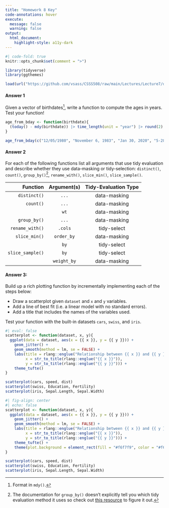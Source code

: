 ```yaml
---
title: "Homework 8 Key"
code-annotations: hover
execute: 
  message: false
  warning: false
output: 
  html_document:
    highlight-style: a11y-dark
---
```


```r
#| code-fold: true
knitr::opts_chunk$set(comment = ">")

library(tidyverse)
library(ggthemes)

load(url("https://github.com/vsass/CSSS508/raw/main/Lectures/Lecture7/data/restaurants.Rdata"))
```

#### Answer 1

Given a vector of birthdates^[Format in `mdy()`.], write a function to compute the ages in years. Test your function!

```r
age_from_bday <- function(birthdate){
  (today() - mdy(birthdate)) |> time_length(unit = "year") |> round(2)
}

age_from_bday(c("12/05/1980", "November 6, 1983", "Jan 30, 2020", "5-28-23"))
```

#### Answer 2

For each of the following functions list all arguments that use tidy evaluation and describe whether they use data-masking or tidy-selection: `distinct()`, `count()`, `group_by()`^[The documentation for `group_by()` doesn't explicitly tell you which tidy evaluation method it uses so check out [this resource](https://dplyr.tidyverse.org/articles/programming.html) to figure it out.], `rename_with()`, `slice_min()`, `slice_sample()`.

| Function | Argument(s) | Tidy-Evaluation Type |
|---------:|:-----------:|:--------------------:|
|`distinct()`| `...`| data-masking|
|`count()`| `...`| data-masking|
| | `wt`| data-masking|
|`group_by()`| `...`| data-masking|
|`rename_with()`| `.cols`| tidy-select|
|`slice_min()`| `order_by`| data-masking|
| | `by`| tidy-select|
|`slice_sample()`| `by`| tidy-select|
| | `weight_by`| data-masking|

#### Answer 3:

Build up a rich plotting function by incrementally implementing each of the steps below:

* Draw a scatterplot given `dataset` and `x` and `y` variables.
* Add a line of best fit (i.e. a linear model with no standard errors).
* Add a title that includes the names of the variables used.

Test your function with the built-in datasets `cars`, `swiss`, and `iris`. 

```r
#| eval: false
scatterplot <- function(dataset, x, y){
  ggplot(data = dataset, aes(x = {{ x }}, y = {{ y }})) + 
    geom_jitter() + 
    geom_smooth(method = lm, se = FALSE) + 
    labs(title = rlang::englue("Relationship between {{ x }} and {{ y }}"), 
         x = str_to_title(rlang::englue("{{ x }}")), 
         y = str_to_title(rlang::englue("{{ y }}"))) + 
    theme_tufte()
}

scatterplot(cars, speed, dist)
scatterplot(swiss, Education, Fertility)
scatterplot(iris, Sepal.Length, Sepal.Width)
```

```r
#| fig-align: center
#| echo: false
scatterplot <- function(dataset, x, y){
  ggplot(data = dataset, aes(x = {{ x }}, y = {{ y }})) + 
    geom_jitter() + 
    geom_smooth(method = lm, se = FALSE) + 
    labs(title = rlang::englue("Relationship between {{ x }} and {{ y }}"), 
         x = str_to_title(rlang::englue("{{ x }}")), 
         y = str_to_title(rlang::englue("{{ y }}"))) + 
    theme_tufte() +
    theme(plot.background = element_rect(fill = "#f6f7f9", color = "#f6f7f9"))
}

scatterplot(cars, speed, dist)
scatterplot(swiss, Education, Fertility)
scatterplot(iris, Sepal.Length, Sepal.Width)
```